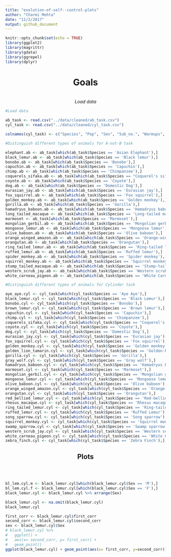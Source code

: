 ```yaml
---
title: "evolution-of-self--control-plots"
author: "Charmi Mehta"
date: "11/2/2017"
output: github_document
---
```


```r
knitr::opts_chunk$set(echo = TRUE)
library(ggplot2)
library(magrittr)
library(gdata)
library(ggrepel)
library(dplyr)
```

<center><h1> Goals </h1>
<br>
<i>Load data</i> </center>

```r
#Load data

ab_task <- read.csv("../data/cleaned/ab_task.csv")
cyl_task <- read.csv("../data/cleaned/cyl_task.csv")

colnames(cyl_task) <- c("Species", "Pop", "Sex", "Sub_no.", "Warmups", "Test_percent_correct", "1st_corr", "2nd_corr")

#Distinguish different types of animals for A-not-B task

elephant.ab <- ab_task[which(ab_task$Species == 'Asian Elephant'),]
black_lemur.ab <- ab_task[which(ab_task$Species == 'Black lemur'),]
bonobo.ab <- ab_task[which(ab_task$Species == 'Bonobo'),]
capuchin.ab <- ab_task[which(ab_task$Species == 'Capuchin'),]
chimp.ab <- ab_task[which(ab_task$Species == 'Chimpanzee'),]
coquerels_sifaka.ab <- ab_task[which(ab_task$Species == "Coquerel's sifaka"),]
coyote.ab <- ab_task[which(ab_task$Species == 'Coyote'),]
dog.ab <- ab_task[which(ab_task$Species == 'Domestic Dog'),]
eurasian_jay.ab <- ab_task[which(ab_task$Species == 'Eurasian jay'),]
fox_squirrel.ab <- ab_task[which(ab_task$Species == 'Fox squirrel'),]
golden_monkey.ab <- ab_task[which(ab_task$Species == 'Golden monkey'),]
gorilla.ab <- ab_task[which(ab_task$Species == 'Gorilla'),]
hamadryus_baboon.ab <- ab_task[which(ab_task$Species == 'Hamadryus baboon'),]
long_tailed_macaque <- ab_task[which(ab_task$Species == 'Long-tailed macaque'),]
marmoset <- ab_task[which(ab_task$Species == 'Marmoset'),]
mongolian_gerbil.ab <- ab_task[which(ab_task$Species == 'Mongolian gerbil'),]
mongoose_lemur.ab <- ab_task[which(ab_task$Species == 'Mongoose lemur'),]
olive_baboon.ab <- ab_task[which(ab_task$Species == 'Olive baboon'),]
orange_winged_amazon.ab <- ab_task[which(ab_task$Species == 'Orange-winged Amazon'),]
orangutan.ab <- ab_task[which(ab_task$Species == 'Orangutan'),]
ring_tailed_lemur.ab <- ab_task[which(ab_task$Species == 'Ring-tailed lemur'),]
ruffed_lemur.ab <- ab_task[which(ab_task$Species == 'Ruffed lemur'),]
spider_monkey.ab <- ab_task[which(ab_task$Species == 'Spider monkey'),]
squirrel_monkey.ab <- ab_task[which(ab_task$Species == 'Squirrel monkey'),]
stump_tailed_macaque.ab <- ab_task[which(ab_task$Species == 'Stump-tailed macaque'),]
western_scrub_jay.ab <- ab_task[which(ab_task$Species == 'Western scrub jay'),]
white_carneau_pigeon.ab <- ab_task[which(ab_task$Species == 'White Carneau Pigeon'),]

#Distinguish different types of animals for Cylinder task

aye_aye.cyl <- cyl_task[which(cyl_task$Species == 'Aye Aye'),]
black_lemur.cyl <- cyl_task[which(cyl_task$Species == 'Black Lemur'),]
bonobo.cyl <- cyl_task[which(cyl_task$Species == 'Bonobo'),]
brown_lemur.cyl <- cyl_task[which(cyl_task$Species == 'Brown lemur'),]
capuchin.cyl <- cyl_task[which(cyl_task$Species == 'Capuchin'),]
chimp.cyl <- cyl_task[which(cyl_task$Species == 'Chimpanzee'),]
coquerels_sifaka.cyl <- cyl_task[which(cyl_task$Species == "Coquerel's sifaka"),]
coyote.cyl <- cyl_task[which(cyl_task$Species == 'Coyote'),]
dog.cyl <- cyl_task[which(cyl_task$Species == 'Domestic Dog'),]
eurasian_jay.cyl <- cyl_task[which(cyl_task$Species == 'Eurasian jay'),]
fox_squirrel.cyl <- cyl_task[which(cyl_task$Species == 'Fox squirrel'),]
golden_monkey.cyl <- cyl_task[which(cyl_task$Species == 'Golden monkey'),]
golden_lion_tamarin.cyl <- cyl_task[which(cyl_task$Species == 'Golden-headed lion tamarin'),]
gorilla.cyl <- cyl_task[which(cyl_task$Species == 'Gorilla'),]
gray_wolf.cyl <- cyl_task[which(cyl_task$Species == 'Gray wolf'),]
hamadryus_baboon.cyl <- cyl_task[which(cyl_task$Species == 'Hamadryus baboon'),]
marmoset.cyl <- cyl_task[which(cyl_task$Species == 'Marmoset'),]
mongolian_gerbil.cyl <- cyl_task[which(cyl_task$Species == 'Mongolian gerbil'),]
mongoose_lemur.cyl <- cyl_task[which(cyl_task$Species == 'Mongoose lemur'),]
olive_baboon.cyl <- cyl_task[which(cyl_task$Species == 'Olive baboon'),]
orange_winged_amazon.cyl <- cyl_task[which(cyl_task$Species == 'Orange-winged Amazon'),]
orangutan.cyl <- cyl_task[which(cyl_task$Species == 'Orangutan'),]
red_bellied_lemur.cyl <- cyl_task[which(cyl_task$Species == 'Red-bellied lemur'),]
rhesus_macaque.cyl <- cyl_task[which(cyl_task$Species == 'Rhesus macaque'),]
ring_tailed_lemur.cyl <- cyl_task[which(cyl_task$Species == 'Ring-tailed Lemur'),]
ruffed_lemur.cyl <- cyl_task[which(cyl_task$Species == 'Ruffed Lemur'),]
song_sparrow.cyl <- cyl_task[which(cyl_task$Species == 'Song sparrow'),]
squirrel_monkey.cyl <- cyl_task[which(cyl_task$Species == 'Squirrel monkey'),]
swamp_sparrow.cyl <- cyl_task[which(cyl_task$Species == 'Swamp sparrow'),]
western_scrub_jay.cyl <- cyl_task[which(cyl_task$Species == 'Western scrub jay'),]
white_carneau_pigeon.cyl <- cyl_task[which(cyl_task$Species == 'White Carneau Pigeon'),]
zebra_finch.cyl <- cyl_task[which(cyl_task$Species == 'Zebra Finch'),]

```
<center><h2> Plots </h2> </center>
<br>
<br>


```r

bl_lem.cyl.m <- black_lemur.cyl[which(black_lemur.cyl$Sex == 'M'),]
bl_lem.cyl.f <- black_lemur.cyl[which(black_lemur.cyl$Sex == 'F'),]
black_lemur.cyl <- black_lemur.cyl %>% arrange(Sex)

black_lemur.cyl <- na.omit(black_lemur.cyl)
black_lemur.cyl

first_corr <- black_lemur.cyl$first_corr
second_corr <- black_lemur.cyl$second_corr
sex <- black_lemur.cyl$Sex
# black_lemur.cyl %>%
#   ggplot() +
#   aes(x= second_corr, y= first_corr) +
#   geom_point()
ggplot(black_lemur.cyl) + geom_point(aes(x= first_corr, y=second_corr))

```







